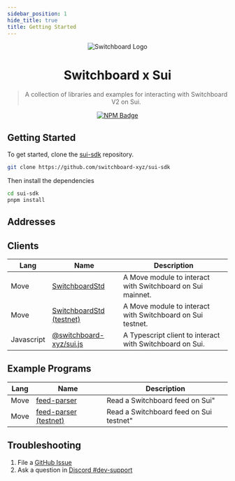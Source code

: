 ```yaml
---
sidebar_position: 1
hide_title: true
title: Getting Started
---
```



<div align="center">

![Switchboard Logo](https://github.com/switchboard-xyz/core-sdk/raw/main/website/static/img/icons/switchboard/avatar.png)

# Switchboard x Sui

> A collection of libraries and examples for interacting with Switchboard V2 on
> Sui.

[![NPM Badge](https://img.shields.io/github/package-json/v/switchboard-xyz/sui-sdk?color=red&filename=javascript%2Fsui.js%2Fpackage.json&label=%40switchboard-xyz%2Fsui.js&logo=npm)](https://www.npmjs.com/package/@switchboard-xyz/sui.js)

</div>

## Getting Started

To get started, clone the [sui-sdk](https://github.com/switchboard-xyz/sui-sdk)
repository.

```bash
git clone https://github.com/switchboard-xyz/sui-sdk
```

Then install the dependencies

```bash
cd sui-sdk
pnpm install
```

## Addresses

<ChainAddresses chain="sui" />

## Clients

| **Lang**   | **Name**                                      | **Description**                                            |
| ---------- | --------------------------------------------- | ---------------------------------------------------------- |
| Move       | [SwitchboardStd](/sui/move/)                  | A Move module to interact with Switchboard on Sui mainnet. |
| Move       | [SwitchboardStd (testnet)](/sui/move/testnet) | A Move module to interact with Switchboard on Sui testnet. |
| Javascript | [@switchboard-xyz/sui.js](/sui/javascript/)   | A Typescript client to interact with Switchboard on Sui.   |

## Example Programs

| **Lang** | **Name**                                               | **Description**                         |
| -------- | ------------------------------------------------------ | --------------------------------------- |
| Move     | [feed-parser](/sui/move/feed-parser)                   | Read a Switchboard feed on Sui"         |
| Move     | [feed-parser (testnet)](/sui/move/feed-parser-testnet) | Read a Switchboard feed on Sui testnet" |

## Troubleshooting

1. File a [GitHub Issue](https://github.com/switchboard-xyz/sui-sdk/issues/new)
2. Ask a question in
   [Discord #dev-support](https://discord.com/channels/841525135311634443/984343400377647144)
